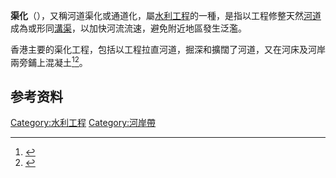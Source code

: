 {{多個問題|
{{citation style|time=2017-01-21T03:50:25+00:00}}
{{expand|time=2017-01-21T03:50:25+00:00}}
}}

'''渠化'''（{{lang-en|'''Channelisation'''}}），又稱河道渠化或通道化，屬[[水利工程|水利工程]]的一種，是指以工程修整天然[[河道|河道]]成為或形同[[溝渠|溝渠]]，以加快河流流速，避免附近地區發生泛濫。

香港主要的渠化工程，包括以工程拉直河道，掘深和擴闊了河道，又在河床及河岸兩旁鋪上混凝土<ref>{{cite web|title=人类活动的影响|url=http://www.greenpower.org.hk/river/chi/sp_human.asp|website=香港河流网|accessdate=2017-01-21|archive-url=https://web.archive.org/web/20160405225812/http://www.greenpower.org.hk/river/chi/sp_human.asp|archive-date=2016-04-05|dead-url=yes}}</ref><ref>{{cite web|title=地區性排水改善工程|url=http://www.dsd.gov.hk/TC/Flood_Prevention/Keeping_the_Drainage_System_in_Good_Shape/Local_Drainage_Improvement/index.html|website=香港特别行政区政府渠务署|accessdate=2017-01-21|archive-date=2019-10-31|archive-url=https://web.archive.org/web/20191031221331/https://www.dsd.gov.hk/TC/Flood_Prevention/Keeping_the_Drainage_System_in_Good_Shape/Local_Drainage_Improvement/index.html|dead-url=no}}</ref>。

==参考资料==
{{reflist}}

[[Category:水利工程|Category:水利工程]]
[[Category:河岸帶|Category:河岸帶]]
